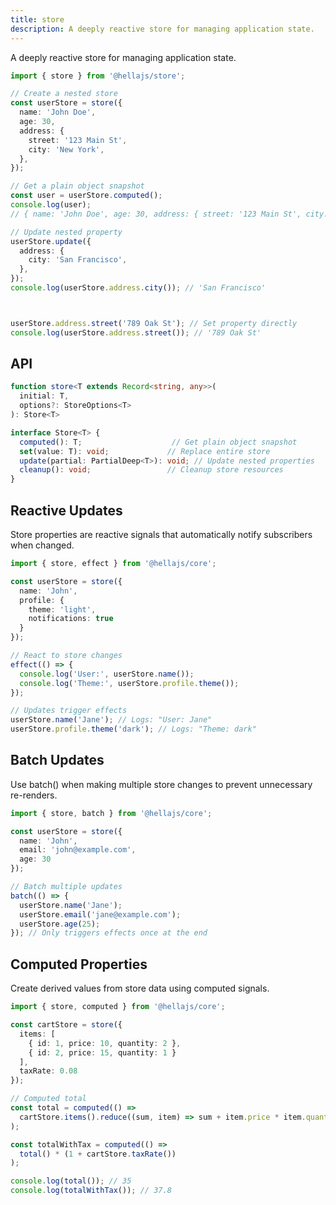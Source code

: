 ```yaml
---
title: store
description: A deeply reactive store for managing application state.
---
```


A deeply reactive store for managing application state.

```typescript
import { store } from '@hellajs/store';

// Create a nested store
const userStore = store({
  name: 'John Doe',
  age: 30,
  address: {
    street: '123 Main St',
    city: 'New York',
  },
});

// Get a plain object snapshot
const user = userStore.computed();
console.log(user);
// { name: 'John Doe', age: 30, address: { street: '123 Main St', city: 'New York' } }

// Update nested property
userStore.update({
  address: {
    city: 'San Francisco',
  },
});
console.log(userStore.address.city()); // 'San Francisco'



userStore.address.street('789 Oak St'); // Set property directly
console.log(userStore.address.street()); // '789 Oak St'
```

## API

```typescript
function store<T extends Record<string, any>>(
  initial: T,
  options?: StoreOptions<T>
): Store<T>

interface Store<T> {
  computed(): T;                    // Get plain object snapshot
  set(value: T): void;             // Replace entire store
  update(partial: PartialDeep<T>): void; // Update nested properties
  cleanup(): void;                 // Cleanup store resources
}
```

## Reactive Updates

Store properties are reactive signals that automatically notify subscribers when changed.

```typescript
import { store, effect } from '@hellajs/core';

const userStore = store({
  name: 'John',
  profile: {
    theme: 'light',
    notifications: true
  }
});

// React to store changes
effect(() => {
  console.log('User:', userStore.name());
  console.log('Theme:', userStore.profile.theme());
});

// Updates trigger effects
userStore.name('Jane'); // Logs: "User: Jane"
userStore.profile.theme('dark'); // Logs: "Theme: dark"
```

## Batch Updates

Use batch() when making multiple store changes to prevent unnecessary re-renders.

```typescript
import { store, batch } from '@hellajs/core';

const userStore = store({
  name: 'John',
  email: 'john@example.com',
  age: 30
});

// Batch multiple updates
batch(() => {
  userStore.name('Jane');
  userStore.email('jane@example.com');
  userStore.age(25);
}); // Only triggers effects once at the end
```

## Computed Properties

Create derived values from store data using computed signals.

```typescript
import { store, computed } from '@hellajs/core';

const cartStore = store({
  items: [
    { id: 1, price: 10, quantity: 2 },
    { id: 2, price: 15, quantity: 1 }
  ],
  taxRate: 0.08
});

// Computed total
const total = computed(() => 
  cartStore.items().reduce((sum, item) => sum + item.price * item.quantity, 0)
);

const totalWithTax = computed(() => 
  total() * (1 + cartStore.taxRate())
);

console.log(total()); // 35
console.log(totalWithTax()); // 37.8
```